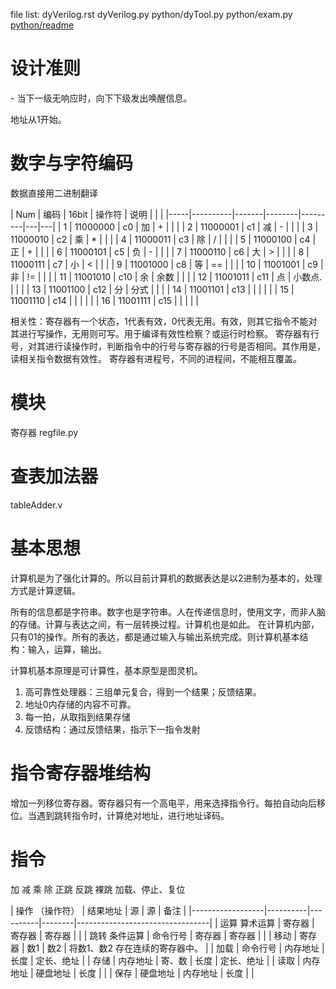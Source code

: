 
file list:
dyVerilog.rst
dyVerilog.py
python/dyTool.py
python/exam.py
[[python/readme]]

= 设计准则 =
- 当下一级无响应时，向下下级发出唤醒信息。

地址从1开始。
= 数字与字符编码 =
数据直接用二进制翻译

| Num | 编码     | 16bit | 操作符 | 说明    |   |   |
|-----|----------|-------|--------|---------|---|---|
| 1   | 11000000 | c0    | 加     | +       |   |   |
| 2   | 11000001 | c1    | 减     | -       |   |   |
| 3   | 11000010 | c2    | 乘     | *       |   |   |
| 4   | 11000011 | c3    | 除     | /       |   |   |
| 5   | 11000100 | c4    | 正     | +       |   |   |
| 6   | 11000101 | c5    | 负     | -       |   |   |
| 7   | 11000110 | c6    | 大     | >       |   |   |
| 8   | 11000111 | c7    | 小     | <       |   |   |
| 9   | 11001000 | c8    | 等     | ==      |   |   |
| 10  | 11001001 | c9    | 非     | !=      |   |   |
| 11  | 11001010 | c10   | 余     | 余数    |   |   |
| 12  | 11001011 | c11   | 点     | 小数点. |   |   |
| 13  | 11001100 | c12   | 分     | 分式    |   |   |
| 14  | 11001101 | c13   |        |         |   |   |
| 15  | 11001110 | c14   |        |         |   |   |
| 16  | 11001111 | c15   |        |         |   |   |


相关性：寄存器有一个状态，1代表有效，0代表无用。有效，则其它指令不能对其进行写操作，无用则可写。用于编译有效性检察？或运行时检察。
寄存器有行号，对其进行读操作时，判断指令中的行号与寄存器的行号是否相同。其作用是，读相关指令数据有效性。
寄存器有进程号，不同的进程间，不能相互覆盖。
= 模块 =
寄存器
regfile.py
= 查表加法器 =
tableAdder.v
= 基本思想 =
计算机是为了强化计算的。所以目前计算机的数据表达是以2进制为基本的，处理方式是计算逻辑。

所有的信息都是字符串。数字也是字符串。人在传递信息时，使用文字，而非人脑的存储。计算与表达之间，有一层转换过程。计算机也是如此。
在计算机内部，只有01的操作。所有的表达，都是通过输入与输出系统完成。则计算机基本结构：输入，运算，输出。

计算机基本原理是可计算性，基本原型是图灵机。

# 高可靠性处理器：三组单元复合，得到一个结果；反馈结果。
# 地址0内存储的内容不可靠。
# 每一拍，从取指到结果存储
# 反馈结构：通过反馈结果，指示下一指令发射

= 指令寄存器堆结构 =
增加一列移位寄存器。寄存器只有一个高电平，用来选择指令行。每拍自动向后移位。当遇到跳转指令时，计算绝对地址，进行地址译码。

= 指令 =
加 减 乘 除
正跳
反跳
裸跳
加载、停止、复位

| 操作  （操作符） | 结果地址 | 源       | 源     | 备注                            |
|------------------|----------|----------|--------|---------------------------------|
| 运算  算术运算   | 寄存器   | 寄存器   | 寄存器 |                                 |
| 跳转  条件运算   | 命令行号 | 寄存器   | 寄存器 |                                 |
| 移动             | 寄存器   | 数1      | 数2    | 将数1、数2 存在连续的寄存器中。 |
| 加载             | 命令行号 | 内存地址 | 长度   | 定长、绝址                      |
| 存储             | 内存地址 | 寄、数   | 长度   | 定长、绝址                      |
| 读取             | 内存地址 | 硬盘地址 | 长度   |                                 |
| 保存             | 硬盘地址 | 内存地址 | 长度   |                                 |
